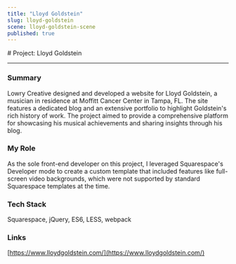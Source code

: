 ```yaml
---
title: "Lloyd Goldstein"
slug: lloyd-goldstein
scene: lloyd-goldstein-scene
published: true
---
```


<div className="relative size-full pt-header">
<div className="flex flex-col size-full justify-center">
<Container className="prose prose-sm sm:prose-base lg:prose-lg xl:prose-xl 2xl:prose-2xl prose-white">
# Project: Lloyd Goldstein

---

### Summary

Lowry Creative designed and developed a website for Lloyd Goldstein, a musician in residence at Moffitt Cancer Center in Tampa, FL. The site features a dedicated blog and an extensive portfolio to highlight Goldstein's rich history of work. The project aimed to provide a comprehensive platform for showcasing his musical achievements and sharing insights through his blog.

### My Role

As the sole front-end developer on this project, I leveraged Squarespace's Developer mode to create a custom template that included features like full-screen video backgrounds, which were not supported by standard Squarespace templates at the time.

### Tech Stack

Squarespace, jQuery, ES6, LESS, webpack

### Links

[https://www.lloydgoldstein.com/](https://www.lloydgoldstein.com/)

</Container>
</div>
</div>
